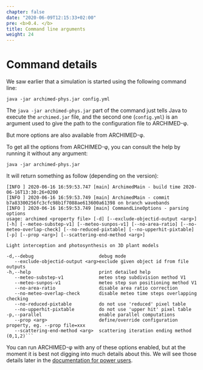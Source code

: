 ```yaml
---
chapter: false
date: "2020-06-09T12:15:33+02:00"
pre: <b>0.4. </b>
title: Command line arguments
weight: 24
---
```


# Command details

We saw earlier that a simulation is started using the following command line:

```shell
java -jar archimed-phys.jar config.yml
```

The `java -jar archimed-phys.jar` part of the command just tells Java to execute the `archimed.jar` file, and the second one (`config.yml`) is an argument used to give the path to the configuration file to ARCHIMED-φ.

But more options are also available from ARCHIMED-φ. 

To get all the options from ARCHIMED-φ, you can consult the help by running it without any argument:

```shell
java -jar archimed-phys.jar
```

It will return something as follow (depending on the version):

```
[INFO ] 2020-06-16 16:59:53.747 [main] ArchimedMain - build time 2020-06-16T13:30:26+0200
[INFO ] 2020-06-16 16:59:53.749 [main] ArchimedMain - commit b7a83300256fc3cfc98b1f7088ae613600a61398 on branch wavebands
[INFO ] 2020-06-16 16:59:53.749 [main] CommandLineOptions - parsing options
usage: archimed <property file> [-d] [--exclude-objectid-output <arg>] [-h] [--meteo-substep-v1] [--meteo-sunpos-v1] [--no-area-ratio] [--no-meteo-overlap-check] [--no-reduced-pixtable] [--no-upperhit-pixtable] [-p] [--prop <arg>] [--scattering-end-method <arg>]

Light interception and photosynthesis on 3D plant models

-d,--debug                        debug mode
   --exclude-objectid-output <arg>exclude given object id from file outputs
-h,--help                         print detailed help
   --meteo-substep-v1             meteo step subdivision method V1
   --meteo-sunpos-v1              meteo step sun positioning method V1
   --no-area-ratio                disable area ratio correction
   --no-meteo-overlap-check       disable meteo time steps overlapping checking
   --no-reduced-pixtable          do not use 'reduced' pixel table
   --no-upperhit-pixtable         do not use 'upper hit' pixel table
-p,--parallel                     enable parallel computations
   --prop <arg>                   define/override configuration property, eg. --prop file=xxx
   --scattering-end-method <arg>  scattering iteration ending method (0,1,2)```
```

You can run ARCHIMED-φ with any of these options enabled, but at the moment it is best not digging into much details about this. We will see those details later in the [documentation for power users](../../2-inputs/7-power_users/). 


